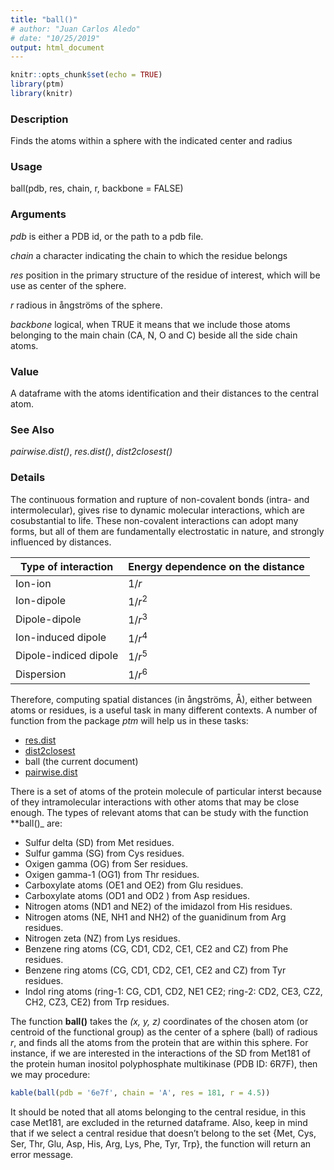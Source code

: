 ```yaml
---
title: "ball()"
# author: "Juan Carlos Aledo"
# date: "10/25/2019"
output: html_document
---
```


```r
knitr::opts_chunk$set(echo = TRUE)
library(ptm)
library(knitr)
```

### Description
Finds the atoms within a sphere with the indicated center and radius

### Usage
ball(pdb, res, chain, r, backbone = FALSE)

### Arguments
_pdb_	is either a PDB id, or the path to a pdb file.

_chain_	a character indicating the chain to which the residue belongs

_res_	position in the primary structure of the residue of interest, which will be use as center of the sphere.

_r_	radious in ångströms of the sphere.

_backbone_	logical, when TRUE it means that we include those atoms belonging to the main chain (CA, N, O and C) beside all the side chain atoms.

### Value
A dataframe with the atoms identification and their distances to the central atom.

### See Also
_pairwise.dist()_, _res.dist()_, _dist2closest()_

### Details

The continuous formation and rupture of non-covalent bonds (intra- and intermolecular), gives rise to dynamic molecular interactions, which are cosubstantial to life. These non-covalent interactions can adopt many forms, but all of them are fundamentally electrostatic in nature, and strongly influenced by distances.

| Type of interaction   | Energy dependence on the distance |
|-----------------------|-----------------------------------|
| Ion-ion               | $1/r$                             |
| Ion-dipole            | $1/r^2$                           |
| Dipole-dipole         | $1/r^3$                           |
| Ion-induced dipole    | $1/r^4$                           |
| Dipole-indiced dipole | $1/r^5$                           |
| Dispersion            | $1/r^6$                           |


Therefore, computing spatial distances (in ångströms, Å), either between atoms or residues, is a useful task in many different contexts. A number of function from the package _ptm_ will help us in these tasks:

* [res.dist](./res.dist)
* [dist2closest](./dist2closest)
* ball (the current document)
* [pairwise.dist](./pairwise.dist)


There is a set of atoms of the protein molecule of particular interst because of they  intramolecular interactions with other atoms that may be close enough. The types of relevant atoms that can be study with the function **ball()_ are:

* Sulfur delta (SD) from Met residues.
* Sulfur gamma (SG) from Cys residues.
* Oxigen gamma (OG) from Ser residues.
* Oxigen gamma-1 (OG1) from Thr residues.
* Carboxylate atoms (OE1 and OE2) from Glu residues.
* Carboxylate atoms (OD1 and OD2 ) from Asp residues.
* Nitrogen atoms (ND1 and NE2) of the imidazol from His residues.
* Nitrogen atoms (NE, NH1 and NH2) of the guanidinum from Arg residues.
* Nitrogen zeta (NZ) from Lys residues.
* Benzene ring atoms (CG, CD1, CD2, CE1, CE2 and CZ) from Phe residues.
* Benzene ring atoms (CG, CD1, CD2, CE1, CE2 and CZ) from Tyr residues.
* Indol ring atoms (ring-1: CG, CD1, CD2, NE1 CE2; ring-2: CD2, CE3, CZ2, CH2, CZ3, CE2) from Trp residues.

The function **ball()** takes the _(x, y, z)_ coordinates of the chosen atom (or centroid of the functional group) as the center of a sphere (ball) of radious $r$, and finds all the atoms from the protein that are within this sphere. For instance, if we are interested in the interactions of the SD from Met181 of the protein human inositol polyphosphate multikinase (PDB ID: 6R7F), then we may procedure: 

```r
kable(ball(pdb = '6e7f', chain = 'A', res = 181, r = 4.5)) 
```

It should be noted that all atoms belonging to the central residue, in this case Met181, are excluded in the returned dataframe. Also, keep in mind that if we select a central residue that doesn't belong to the set {Met, Cys, Ser, Thr, Glu, Asp, His, Arg, Lys, Phe, Tyr, Trp}, the function will return an error message.


